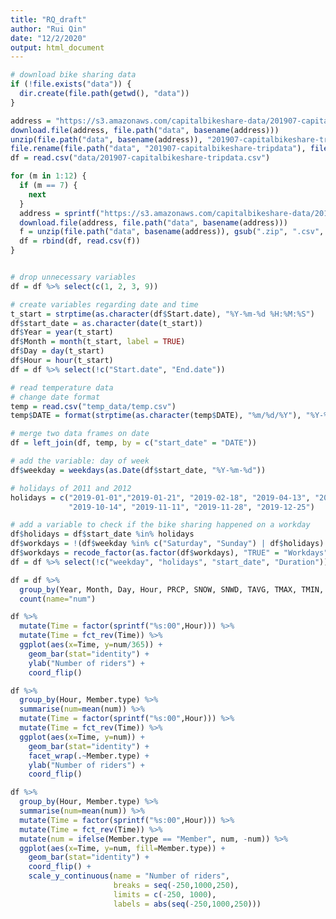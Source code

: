 ```yaml
---
title: "RQ_draft"
author: "Rui Qin"
date: "12/2/2020"
output: html_document
---
```

```r
# download bike sharing data
if (!file.exists("data")) {
  dir.create(file.path(getwd(), "data"))
}

address = "https://s3.amazonaws.com/capitalbikeshare-data/201907-capitalbikeshare-tripdata.zip"
download.file(address, file.path("data", basename(address)))
unzip(file.path("data", basename(address)), "201907-capitalbikeshare-tripdata", exdir=file.path("data"))
file.rename(file.path("data", "201907-capitalbikeshare-tripdata"), file.path("data", "201907-capitalbikeshare-tripdata.csv"))
df = read.csv("data/201907-capitalbikeshare-tripdata.csv")

for (m in 1:12) {
  if (m == 7) {
    next
  }
  address = sprintf("https://s3.amazonaws.com/capitalbikeshare-data/2019%02d-capitalbikeshare-tripdata.zip",m)
  download.file(address, file.path("data", basename(address)))
  f = unzip(file.path("data", basename(address)), gsub(".zip", ".csv", basename(address)), exdir=file.path("data"))
  df = rbind(df, read.csv(f))
}


# drop unnecessary variables
df = df %>% select(c(1, 2, 3, 9))

# create variables regarding date and time
t_start = strptime(as.character(df$Start.date), "%Y-%m-%d %H:%M:%S")
df$start_date = as.character(date(t_start))
df$Year = year(t_start)
df$Month = month(t_start, label = TRUE)
df$Day = day(t_start)
df$Hour = hour(t_start)
df = df %>% select(!c("Start.date", "End.date"))

# read temperature data
# change date format
temp = read.csv("temp_data/temp.csv")
temp$DATE = format(strptime(as.character(temp$DATE), "%m/%d/%Y"), "%Y-%m-%d")

# merge two data frames on date
df = left_join(df, temp, by = c("start_date" = "DATE"))

# add the variable: day of week
df$weekday = weekdays(as.Date(df$start_date, "%Y-%m-%d"))

# holidays of 2011 and 2012
holidays = c("2019-01-01","2019-01-21", "2019-02-18", "2019-04-13", "2019-05-27", "2019-07-04", "2019-09-02",
             "2019-10-14", "2019-11-11", "2019-11-28", "2019-12-25")

# add a variable to check if the bike sharing happened on a workday
df$holidays = df$start_date %in% holidays
df$workdays = !(df$weekday %in% c("Saturday", "Sunday") | df$holidays)
df$workdays = recode_factor(as.factor(df$workdays), "TRUE" = "Workdays", "FALSE" = "Non-workdays")
df = df %>% select(!c("weekday", "holidays", "start_date", "Duration"))

df = df %>% 
  group_by(Year, Month, Day, Hour, PRCP, SNOW, SNWD, TAVG, TMAX, TMIN, workdays, Member.type) %>%
  count(name="num")
```


```r
df %>% 
  mutate(Time = factor(sprintf("%s:00",Hour))) %>%
  mutate(Time = fct_rev(Time)) %>%
  ggplot(aes(x=Time, y=num/365)) +
    geom_bar(stat="identity") +
    ylab("Number of riders") +
    coord_flip()
```

```r
df %>% 
  group_by(Hour, Member.type) %>% 
  summarise(num=mean(num)) %>%
  mutate(Time = factor(sprintf("%s:00",Hour))) %>%
  mutate(Time = fct_rev(Time)) %>%
  ggplot(aes(x=Time, y=num)) +
    geom_bar(stat="identity") +
    facet_wrap(.~Member.type) +
    ylab("Number of riders") +
    coord_flip()
```
```r
df %>% 
  group_by(Hour, Member.type) %>% 
  summarise(num=mean(num)) %>%
  mutate(Time = factor(sprintf("%s:00",Hour))) %>%
  mutate(Time = fct_rev(Time)) %>%
  mutate(num = ifelse(Member.type == "Member", num, -num)) %>%
  ggplot(aes(x=Time, y=num, fill=Member.type)) + 
    geom_bar(stat="identity") +
    coord_flip() +
    scale_y_continuous(name = "Number of riders", 
                       breaks = seq(-250,1000,250), 
                       limits = c(-250, 1000),
                       labels = abs(seq(-250,1000,250)))
```


